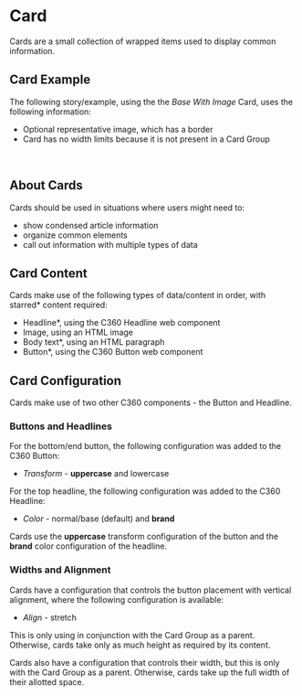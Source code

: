 
# Card

<p class="docs__summary">
  Cards are a small collection of wrapped items used to display common information.
</p>

## Card Example

The following story/example, using the the <em>Base With Image</em> Card, uses the following information:

- Optional representative image, which has a border
- Card has no width limits because it is not present in a Card Group

<Story id="c360-components-card--base-with-image" />

<br />

## About Cards

Cards should be used in situations where users might need to:

- show condensed article information
- organize common elements
- call out information with multiple types of data

## Card Content

Cards make use of the following types of data/content in order, with starred* content required:

- Headline*, using the C360 Headline web component
- Image, using an HTML image
- Body text*, using an HTML paragraph
- Button*, using the C360 Button web component

## Card Configuration

Cards make use of two other C360 components - the Button and Headline.

### Buttons and Headlines

For the bottom/end button, the following configuration was added to the C360 Button:

- <em>Transform</em> - <strong>uppercase</strong> and lowercase

For the top headline, the following configuration was added to the C360 Headline:

- <em>Color</em> - normal/base (default) and <strong>brand</strong>

Cards use the <strong>uppercase</strong> transform configuration of the button and the <strong>brand</strong> color configuration of the headline.

### Widths and Alignment

Cards have a configuration that controls the button placement with vertical alignment, where the following configuration is available:

- <em>Align</em> - stretch

This is only using in conjunction with the Card Group as a parent. Otherwise, cards take only as much height as required by its content.

Cards also have a configuration that controls their width, but this is only with the Card Group as a parent. Otherwise, cards take up the full width of their allotted space.
